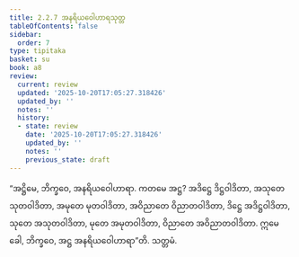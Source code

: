 ```yaml
---
title: 2.2.7 အနရိယဝေါဟာရသုတ္တ
tableOfContents: false
sidebar:
  order: 7
type: tipitaka
basket: su
book: a8
review:
  current: review
  updated: '2025-10-20T17:05:27.318426'
  updated_by: ''
  notes: ''
  history:
  - state: review
    date: '2025-10-20T17:05:27.318426'
    updated_by: ''
    notes: ''
    previous_state: draft
---
```



<DynamicBreadcrumb />


<ReviewStatus review={frontmatter.review} showDetails={true} />

<HypothesisAnnotation frontmatter={frontmatter} />

<Division number="67" book="a8" e="ch" v="17" p="127">

<Paragraph number="681" book="a8">
“အဋ္ဌိမေ, ဘိက္ခဝေ, အနရိယဝေါဟာရာ. ကတမေ အဋ္ဌ? အဒိဋ္ဌေ ဒိဋ္ဌဝါဒိတာ, အသုတေ သုတဝါဒိတာ, အမုတေ မုတဝါဒိတာ, အဝိညာတေ ဝိညာတဝါဒိတာ, ဒိဋ္ဌေ အဒိဋ္ဌဝါဒိတာ, သုတေ အသုတဝါဒိတာ, မုတေ အမုတဝါဒိတာ, ဝိညာတေ အဝိညာတဝါဒိတာ. ဣမေ ခေါ, ဘိက္ခဝေ, အဋ္ဌ အနရိယဝေါဟာရာ”တိ.

</Paragraph>
</Division>

<Paragraph number="682" type="center" book="a8">
သတ္တမံ.
</Paragraph>